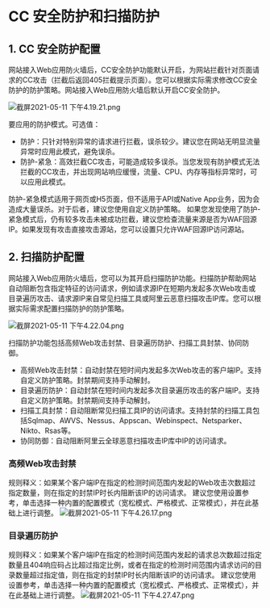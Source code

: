 # CC 安全防护和扫描防护
## 1. CC 安全防护配置
网站接入Web应用防火墙后，CC安全防护功能默认开启，为网站拦截针对页面请求的CC攻击（拦截后返回405拦截提示页面）。您可以根据实际需求修改CC安全防护的防护策略。网站接入Web应用防火墙后默认开启CC安全防护。

![截屏2021-05-11 下午4.19.21.png](https://dn-odum9helk.qbox.me/FlSKh2pNyDhlE7pH4ZE8ihenUXKJ)

要应用的防护模式。可选值：
- 防护：只针对特别异常的请求进行拦截，误杀较少。建议您在网站无明显流量异常时应用此模式，避免误杀。
- 防护-紧急：高效拦截CC攻击，可能造成较多误杀。当您发现有防护模式无法拦截的CC攻击，并出现网站响应缓慢，流量、CPU、内存等指标异常时，可以应用此模式。

防护-紧急模式适用于网页或H5页面，但不适用于API或Native App业务，因为会造成大量误杀。对于后者，建议您使用自定义防护策略。
如果您发现使用了防护-紧急模式后，仍有较多攻击未被成功拦截，建议您检查流量来源是否为WAF回源IP。如果发现有攻击直接攻击源站，您可以设置只允许WAF回源IP访问源站。

## 2. 扫描防护配置
网站接入Web应用防火墙后，您可以为其开启扫描防护功能。扫描防护帮助网站自动阻断包含指定特征的访问请求，例如请求源IP在短期内发起多次Web攻击或目录遍历攻击、请求源IP来自常见扫描工具或阿里云恶意扫描攻击IP库。您可以根据实际需求配置扫描防护的防护策略。

![截屏2021-05-11 下午4.22.04.png](https://dn-odum9helk.qbox.me/FoaumXjJpf1ps7NLjpUYD-mDIpyW)

扫描防护功能包括高频Web攻击封禁、目录遍历防护、扫描工具封禁、协同防御。
- 高频Web攻击封禁：自动封禁在短时间内发起多次Web攻击的客户端IP。支持自定义防护策略。封禁期间支持手动解封。
- 目录遍历防护：自动封禁在短时间内发起多次目录遍历攻击的客户端IP。支持自定义防护策略。封禁期间支持手动解封。
- 扫描工具封禁：自动阻断常见扫描工具IP的访问请求。支持封禁的扫描工具包括Sqlmap、AWVS、Nessus、Appscan、Webinspect、Netsparker、Nikto、Rsas等。
- 协同防御：自动阻断阿里云全球恶意扫描攻击IP库中IP的访问请求。

### 高频Web攻击封禁
规则释义：如果某个客户端IP在指定的检测时间范围内发起的Web攻击次数超过指定数量，则在指定的封禁IP时长内阻断该IP的访问请求。
建议您使用设置参考，单击选择一种内置的配置模式（宽松模式、严格模式、正常模式），并在此基础上进行调整。
![截屏2021-05-11 下午4.26.17.png](https://dn-odum9helk.qbox.me/FurhUWy30ywHqn8VgO_MXUvvxMju)

### 目录遍历防护
规则释义：如果某个客户端IP在指定的检测时间范围内发起的请求总次数超过指定数量且404响应码占比超过指定比例，或者在指定的检测时间范围内请求访问的目录数量超过指定值，则在指定的封禁IP时长内阻断该IP的访问请求。
建议您使用设置参考，单击选择一种内置的配置模式（宽松模式、严格模式、正常模式），并在此基础上进行调整。
![截屏2021-05-11 下午4.27.47.png](https://dn-odum9helk.qbox.me/Fi4A9V2TdCt0CxROfR9hce_dSUoH)
